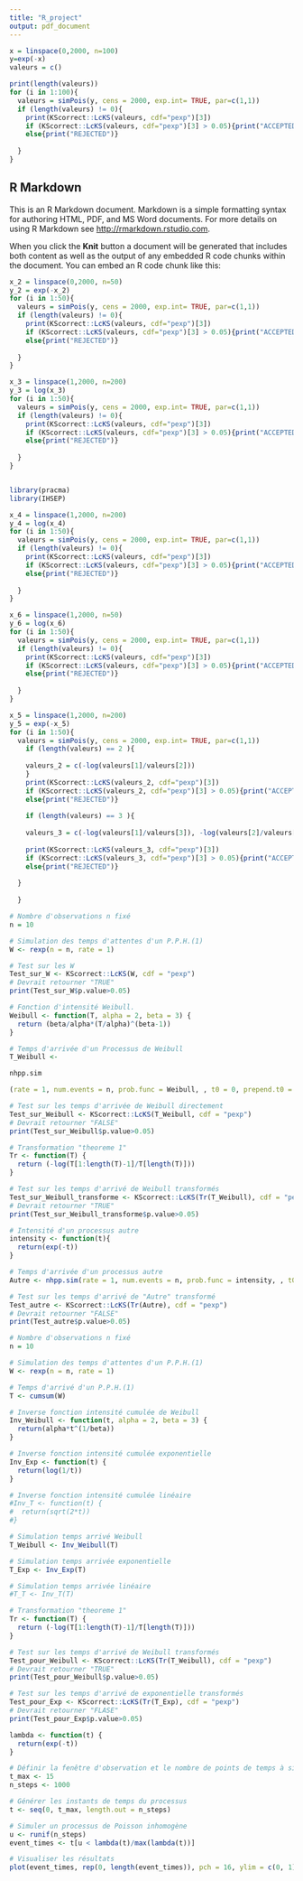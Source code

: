 ```yaml
---
title: "R_project"
output: pdf_document
---
```


```r

x = linspace(0,2000, n=100)
y=exp(-x)
valeurs = c()

print(length(valeurs))
for (i in 1:100){
  valeurs = simPois(y, cens = 2000, exp.int= TRUE, par=c(1,1))
  if (length(valeurs) != 0){
    print(KScorrect::LcKS(valeurs, cdf="pexp")[3])
    if (KScorrect::LcKS(valeurs, cdf="pexp")[3] > 0.05){print("ACCEPTED")}
    else{print("REJECTED")} 
    
  }
}

```


## R Markdown

This is an R Markdown document. Markdown is a simple formatting syntax for authoring HTML, PDF, and MS Word documents. For more details on using R Markdown see <http://rmarkdown.rstudio.com>.

When you click the **Knit** button a document will be generated that includes both content as well as the output of any embedded R code chunks within the document. You can embed an R code chunk like this:

```r

x_2 = linspace(0,2000, n=50)
y_2 = exp(-x_2)
for (i in 1:50){
  valeurs = simPois(y, cens = 2000, exp.int= TRUE, par=c(1,1))
  if (length(valeurs) != 0){
    print(KScorrect::LcKS(valeurs, cdf="pexp")[3])
    if (KScorrect::LcKS(valeurs, cdf="pexp")[3] > 0.05){print("ACCEPTED")}
    else{print("REJECTED")} 
    
  }
}

```


```r

x_3 = linspace(1,2000, n=200)
y_3 = log(x_3)
for (i in 1:50){
  valeurs = simPois(y, cens = 2000, exp.int= TRUE, par=c(1,1))
  if (length(valeurs) != 0){
    print(KScorrect::LcKS(valeurs, cdf="pexp")[3])
    if (KScorrect::LcKS(valeurs, cdf="pexp")[3] > 0.05){print("ACCEPTED")}
    else{print("REJECTED")} 
    
  }
}



```

```r
library(pracma)
library(IHSEP)

x_4 = linspace(1,2000, n=200)
y_4 = log(x_4)
for (i in 1:50){
  valeurs = simPois(y, cens = 2000, exp.int= TRUE, par=c(1,1))
  if (length(valeurs) != 0){
    print(KScorrect::LcKS(valeurs, cdf="pexp")[3])
    if (KScorrect::LcKS(valeurs, cdf="pexp")[3] > 0.05){print("ACCEPTED")}
    else{print("REJECTED")} 
    
  }
}
```


```r

x_6 = linspace(1,2000, n=50)
y_6 = log(x_6)
for (i in 1:50){
  valeurs = simPois(y, cens = 2000, exp.int= TRUE, par=c(1,1))
  if (length(valeurs) != 0){
    print(KScorrect::LcKS(valeurs, cdf="pexp")[3])
    if (KScorrect::LcKS(valeurs, cdf="pexp")[3] > 0.05){print("ACCEPTED")}
    else{print("REJECTED")} 
    
  }
}

```




```r
x_5 = linspace(1,2000, n=200)
y_5 = exp(-x_5)
for (i in 1:50){
  valeurs = simPois(y, cens = 2000, exp.int= TRUE, par=c(1,1))
    if (length(valeurs) == 2 ){
   
    valeurs_2 = c(-log(valeurs[1]/valeurs[2]))
    }
    print(KScorrect::LcKS(valeurs_2, cdf="pexp")[3])
    if (KScorrect::LcKS(valeurs_2, cdf="pexp")[3] > 0.05){print("ACCEPTED")}
    else{print("REJECTED")} 
    
    if (length(valeurs) == 3 ){
    
    valeurs_3 = c(-log(valeurs[1]/valeurs[3]), -log(valeurs[2]/valeurs[3]))
    
    print(KScorrect::LcKS(valeurs_3, cdf="pexp")[3])
    if (KScorrect::LcKS(valeurs_3, cdf="pexp")[3] > 0.05){print("ACCEPTED")}
    else{print("REJECTED")} 
    
  }
    
  }
```


```r
# Nombre d'observations n fixé
n = 10

# Simulation des temps d'attentes d'un P.P.H.(1)
W <- rexp(n = n, rate = 1)

# Test sur les W
Test_sur_W <- KScorrect::LcKS(W, cdf = "pexp")
# Devrait retourner "TRUE"
print(Test_sur_W$p.value>0.05)

# Fonction d'intensité Weibull.
Weibull <- function(T, alpha = 2, beta = 3) {
  return (beta/alpha*(T/alpha)^(beta-1))
}

# Temps d'arrivée d'un Processus de Weibull
T_Weibull <-
```


```r
nhpp.sim
```


```r
(rate = 1, num.events = n, prob.func = Weibull, , t0 = 0, prepend.t0 = FALSE)

# Test sur les temps d'arrivée de Weibull directement
Test_sur_Weibull <- KScorrect::LcKS(T_Weibull, cdf = "pexp")
# Devrait retourner "FALSE"
print(Test_sur_Weibull$p.value>0.05)

# Transformation "theoreme 1"
Tr <- function(T) {
  return (-log(T[1:length(T)-1]/T[length(T)]))
}

# Test sur les temps d'arrivé de Weibull transformés
Test_sur_Weibull_transforme <- KScorrect::LcKS(Tr(T_Weibull), cdf = "pexp")
# Devrait retourner "TRUE"
print(Test_sur_Weibull_transforme$p.value>0.05)

# Intensité d'un processus autre
intensity <- function(t){
  return(exp(-t))
}

# Temps d'arrivée d'un processus autre
Autre <- nhpp.sim(rate = 1, num.events = n, prob.func = intensity, , t0 = 0, prepend.t0 = FALSE)

# Test sur les temps d'arrivé de "Autre" transformé
Test_autre <- KScorrect::LcKS(Tr(Autre), cdf = "pexp")
# Devrait retourner "FALSE"
print(Test_autre$p.value>0.05)
```


```r
# Nombre d'observations n fixé
n = 10

# Simulation des temps d'attentes d'un P.P.H.(1)
W <- rexp(n = n, rate = 1)

# Temps d'arrivé d'un P.P.H.(1)
T <- cumsum(W)

# Inverse fonction intensité cumulée de Weibull
Inv_Weibull <- function(t, alpha = 2, beta = 3) {
  return(alpha*t^(1/beta))
}

# Inverse fonction intensité cumulée exponentielle
Inv_Exp <- function(t) {
  return(log(1/t))
}

# Inverse fonction intensité cumulée linéaire
#Inv_T <- function(t) {
#  return(sqrt(2*t))
#}

# Simulation temps arrivé Weibull
T_Weibull <- Inv_Weibull(T)

# Simulation temps arrivée exponentielle
T_Exp <- Inv_Exp(T)

# Simulation temps arrivée linéaire
#T_T <- Inv_T(T)

# Transformation "theoreme 1"
Tr <- function(T) {
  return (-log(T[1:length(T)-1]/T[length(T)]))
}

# Test sur les temps d'arrivé de Weibull transformés
Test_pour_Weibull <- KScorrect::LcKS(Tr(T_Weibull), cdf = "pexp")
# Devrait retourner "TRUE"
print(Test_pour_Weibull$p.value>0.05)

# Test sur les temps d'arrivé de exponentielle transformés
Test_pour_Exp <- KScorrect::LcKS(Tr(T_Exp), cdf = "pexp")
# Devrait retourner "FLASE"
print(Test_pour_Exp$p.value>0.05)
```


```r
lambda <- function(t) {
  return(exp(-t))
}

# Définir la fenêtre d'observation et le nombre de points de temps à simuler
t_max <- 15
n_steps <- 1000

# Générer les instants de temps du processus
t <- seq(0, t_max, length.out = n_steps)

# Simuler un processus de Poisson inhomogène
u <- runif(n_steps)
event_times <- t[u < lambda(t)/max(lambda(t))]

# Visualiser les résultats
plot(event_times, rep(0, length(event_times)), pch = 16, ylim = c(0, 1), ylab = "", xlab = "Temps", main = "Processus de Poisson inhomogène simulé")
```